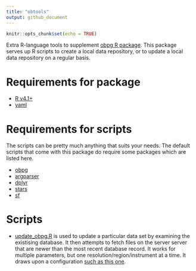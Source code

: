 ```yaml
---
title: "obtools"
output: github_document
---
```


```r
knitr::opts_chunk$set(echo = TRUE)
```

Extra R-language tools to supplement [obpg R package](https://github.com/BigelowLab/obpg). This package serves up R scripts to create a local data repository, or to update a local data repository on a regular basis.  

# Requirements for package
  + [R v4.1+](https://www.r-project.org/)
  + [yaml](https://CRAN.R-project.org/package=yaml)
  
# Requirements for scripts
The scripts can be pretty much anything that suits your needs.  The default scripts that come with this package do require some packages which are listed here.

  + [obpg](https://github.com/BigelowLab/obpg)
  + [argparser](https://CRAN.R-project.org/package=argparser)
  + [dplyr](https://CRAN.R-project.org/package=dplyr)
  + [stars](https://CRAN.R-project.org/package=stars)
  + [sf](https://CRAN.R-project.org/package=sf)
  
# Scripts

 + [update_obpg.R](inst/scripts/obpg_update.R) is used to update a particular data set by examining the existising database.  It then attempts to fetch files on the server server that are newer than the most recent database record.  It works for multiple parameters, but one resolution/region/instrument at a time. It draws upon a configuration [such as this one](inst/config/nwa_AQUA_4km_day.yaml).
 